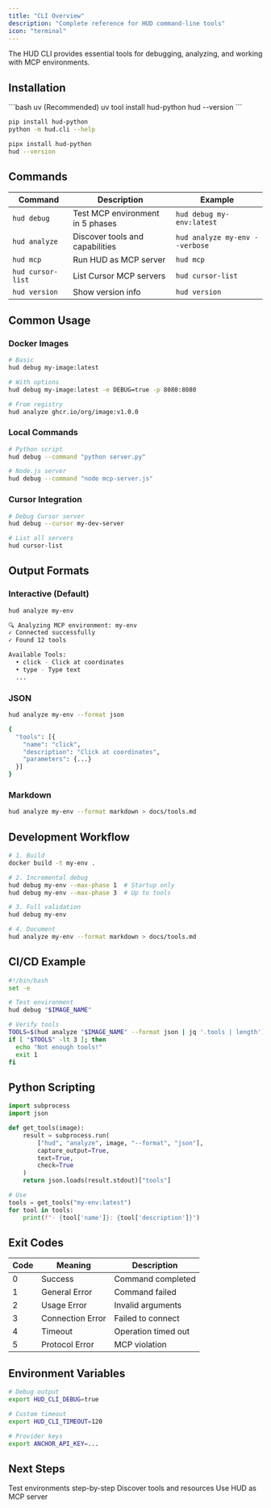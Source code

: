 ```yaml
---
title: "CLI Overview"
description: "Complete reference for HUD command-line tools"
icon: "terminal"
---
```


The HUD CLI provides essential tools for debugging, analyzing, and working with MCP environments.

## Installation

<CodeGroup>
```bash uv (Recommended)
uv tool install hud-python
hud --version
```

```bash pip
pip install hud-python
python -m hud.cli --help
```

```bash pipx
pipx install hud-python
hud --version
```
</CodeGroup>

## Commands

| Command | Description | Example |
|---------|-------------|---------|
| `hud debug` | Test MCP environment in 5 phases | `hud debug my-env:latest` |
| `hud analyze` | Discover tools and capabilities | `hud analyze my-env --verbose` |
| `hud mcp` | Run HUD as MCP server | `hud mcp` |
| `hud cursor-list` | List Cursor MCP servers | `hud cursor-list` |
| `hud version` | Show version info | `hud version` |

## Common Usage

### Docker Images
```bash
# Basic
hud debug my-image:latest

# With options
hud debug my-image:latest -e DEBUG=true -p 8080:8080

# From registry
hud analyze ghcr.io/org/image:v1.0.0
```

### Local Commands
```bash
# Python script
hud debug --command "python server.py"

# Node.js server
hud debug --command "node mcp-server.js"
```

### Cursor Integration
```bash
# Debug Cursor server
hud debug --cursor my-dev-server

# List all servers
hud cursor-list
```

## Output Formats

### Interactive (Default)
```bash
hud analyze my-env

🔍 Analyzing MCP environment: my-env
✓ Connected successfully
✓ Found 12 tools

Available Tools:
  • click - Click at coordinates
  • type - Type text
  ...
```

### JSON
```bash
hud analyze my-env --format json

{
  "tools": [{
    "name": "click",
    "description": "Click at coordinates",
    "parameters": {...}
  }]
}
```

### Markdown
```bash
hud analyze my-env --format markdown > docs/tools.md
```

## Development Workflow

```bash
# 1. Build
docker build -t my-env .

# 2. Incremental debug
hud debug my-env --max-phase 1  # Startup only
hud debug my-env --max-phase 3  # Up to tools

# 3. Full validation
hud debug my-env

# 4. Document
hud analyze my-env --format markdown > docs/tools.md
```

## CI/CD Example

```bash
#!/bin/bash
set -e

# Test environment
hud debug "$IMAGE_NAME"

# Verify tools
TOOLS=$(hud analyze "$IMAGE_NAME" --format json | jq '.tools | length')
if [ "$TOOLS" -lt 3 ]; then
  echo "Not enough tools!"
  exit 1
fi
```

## Python Scripting

```python
import subprocess
import json

def get_tools(image):
    result = subprocess.run(
        ["hud", "analyze", image, "--format", "json"],
        capture_output=True,
        text=True,
        check=True
    )
    return json.loads(result.stdout)["tools"]

# Use
tools = get_tools("my-env:latest")
for tool in tools:
    print(f"- {tool['name']}: {tool['description']}")
```

## Exit Codes

| Code | Meaning | Description |
|------|---------|-------------|
| 0 | Success | Command completed |
| 1 | General Error | Command failed |
| 2 | Usage Error | Invalid arguments |
| 3 | Connection Error | Failed to connect |
| 4 | Timeout | Operation timed out |
| 5 | Protocol Error | MCP violation |

## Environment Variables

```bash
# Debug output
export HUD_CLI_DEBUG=true

# Custom timeout
export HUD_CLI_TIMEOUT=120

# Provider keys
export ANCHOR_API_KEY=...
```

## Next Steps

<CardGroup cols={3}>
<Card title="Debug Command" icon="bug" href="/reference/cli/debug">
  Test environments step-by-step
</Card>

<Card title="Analyze Command" icon="magnifying-glass" href="/reference/cli/analyze">
  Discover tools and resources
</Card>

<Card title="MCP Server Mode" icon="server" href="/reference/cli/mcp-server">
  Use HUD as MCP server
</Card>
</CardGroup>